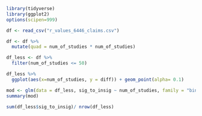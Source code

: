 
```r
library(tidyverse)
library(ggplot2)
options(scipen=999)
```

```r
df <- read_csv("r_values_6446_claims.csv")
```


```r
df <- df %>%
  mutate(quad = num_of_studies * num_of_studies)

df_less <- df %>%
  filter(num_of_studies <= 50)

df_less %>%
  ggplot(aes(x=num_of_studies, y = diff)) + geom_point(alpha= 0.1)

mod <- glm(data = df_less, sig_to_insig ~ num_of_studies, family = "binomial")
summary(mod)

sum(df_less$sig_to_insig)/ nrow(df_less)
```


